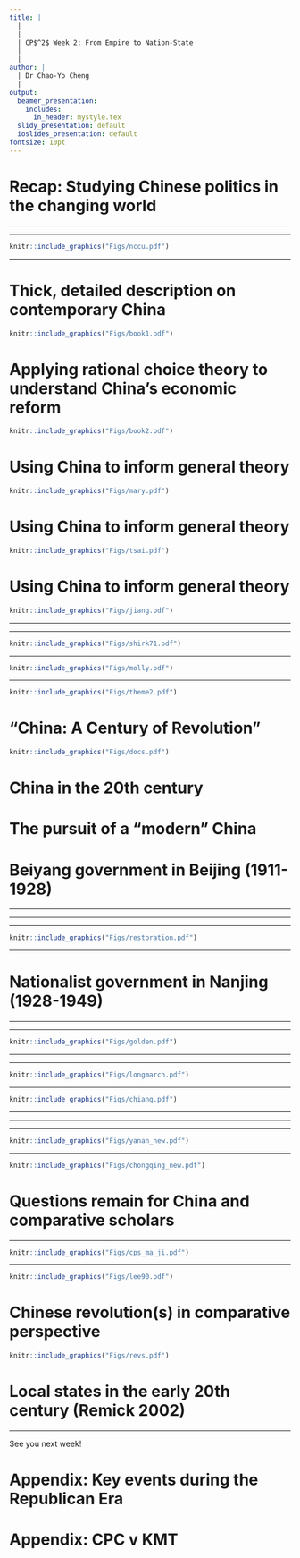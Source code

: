 ```yaml
---
title: |
  | 
  |
  | CP$^2$ Week 2: From Empire to Nation-State
  |
  |
author: |
  | Dr Chao-Yo Cheng
  |
output:
  beamer_presentation:
    includes:
      in_header: mystyle.tex
  slidy_presentation: default
  ioslides_presentation: default
fontsize: 10pt
---
```


# Recap: Studying Chinese politics in the changing world

\begin{itemize}
  \item From intelligence services to academic research
  \vspace{0.5cm}
  \item From area studies to comparative politics
  \vspace{0.5cm}
  \item From qualitative description to data-intensive inference
\end{itemize}

---

\begin{itemize}
  \item \textbf{From intelligence services to new geopolitcal tension}
  \vspace{0.1cm}
  \begin{itemize}
    \item China studies $\neq$ Sinology; emerging as a subject area after the WWII and gain its prominence during the Cold War
    \item "Echo chambers" in the making -- the changing geopolitical landscape in the past decade may drag China scholars in different countries to focus on different agenda
  \end{itemize}
  \vspace{0.3cm}
  \item From area studies to comparative politics
  \vspace{0.3cm}
  \item From qualitative description to data-intensive inference
\end{itemize}

---

```r
knitr::include_graphics("Figs/nccu.pdf")
```
\vspace{0.3cm}
\begin{center}
\small
Institute of International Relations, National Chengchi University (Taipei)
\end{center}

---

\begin{itemize}
  \item From intelligence services to academic research
  \vspace{0.3cm}
  \item \textbf{From area studies to comparative politics}
  \vspace{0.1cm}
  \begin{itemize}
    \item Earlier generations of China scholars treat China as a distinct subfield within political science
    \item Later on, China scholars begin to borrow or "stretch" concepts and ideas from other subfields to study Chinese politics (Shambaugh 2023)
    \item Starting from the late 2000s, China scholars are about to generate new theoretical insights to general political science (Tsai 2017)
  \end{itemize}
  \vspace{0.3cm}
  \item From qualitative description to data-intensive inference
\end{itemize}

# Thick, detailed description on contemporary China

```r
knitr::include_graphics("Figs/book1.pdf")
```

# Applying rational choice theory to understand China's economic reform

```r
knitr::include_graphics("Figs/book2.pdf")
```

# Using China to inform general theory

```r
knitr::include_graphics("Figs/mary.pdf")
```

# Using China to inform general theory

```r
knitr::include_graphics("Figs/tsai.pdf")
```

# Using China to inform general theory

```r
knitr::include_graphics("Figs/jiang.pdf")
```

---

\begin{itemize}
  \item From intelligence services to academic research
  \vspace{0.3cm}
  \item From area studies to comparative politics
  \vspace{0.3cm}
  \item \textbf{From qualitative description to data-intensive inference}
  \vspace{0.1cm}
  \begin{itemize}
    \item Before the diplomatic reconciliation between PRC and USA (1971-1978), scholars have to rely on limited, parrial and often biased qualitative evidence (archives and interviews)
    \item After Reform and Opening, in the 1980s more engaging field research is likely (ethnography and case studies)
    \item The mid-1990s saw the quantitative turn, using surveys (e.g., CGSS), econometric analysis of admin data (e.g., CER) and computational (e.g., King et al 2013)
  \end{itemize}
\end{itemize}

---

```r
knitr::include_graphics("Figs/shirk71.pdf")
```
\vspace{0.1cm}
\begin{center}
\footnotesize
Susan Shirk (UCSD) with Zhou Enlai in July 1971, on a visit to China with "the Committee of Concerned Asian Scholars"
\end{center}

---

```r
knitr::include_graphics("Figs/molly.pdf")
```

---


\begin{center}
\textbf{Week 2: Empire to Nation-State}
\end{center}
\vspace{0.3cm}
```r
knitr::include_graphics("Figs/theme2.pdf")
```
\begin{center}
\tiny
\url{https://storystudio.tw/article/gushi/the-forbidden-garden}
\end{center}

# "China: A Century of Revolution"

```r
knitr::include_graphics("Figs/docs.pdf")
```

# China in the 20th century

\begin{itemize}
  \item Republican China (1911-1949)
  \vspace{0.2cm}
  \begin{itemize}
    \item 1911-1928: Beiyang Government
    \item 1928-1949: Nationalist/KMT Government 
  \end{itemize}
  \vspace{0.4cm}
  \item Communist China (1949 and afterwards)
  \vspace{0.2cm}
  \begin{itemize}
    \item 1950s: Land reform and the Great Leap Forward (大跃进)
    \item 1960s: Return of Mao Zedong and the outbreak of the Cultural Revolution (文化大革命)
    \item 1970s: Power transition and "Reform and Opening" (改革开放)
    \item 1980s: Experiment with market economy, intra-party split and Tiananmen
    \item 1990s: Consolidated market reform and institutionalized political succession
  \end{itemize}
\end{itemize}

# The pursuit of a "modern" China

\begin{itemize}
  \item Question: How do we define "modernity?"
  \pause
  \vspace{0.3cm}
  \item "Modernization" is a multi-dimensional concept
  \vspace{0.1cm}
  \begin{itemize}
    \item Political modernization: Transforming the empire to a nation-state with well-established centralized state apparatus and a shared national identity
    \item Social modernization: Filling the moral vacuum with new ideas (e.g., science, democracy and vernacular language and writing) while criticizing Confucianism
    \item Economic modernization: Industrial infrastructure and production; much of this has do with security threats
  \end{itemize}
  \vspace{0.3cm}
  \item Today's discussion will focus on the first two
\end{itemize}

# Beiyang government in Beijing (1911-1928)

\begin{itemize}
  \item A weak central government that could not command
  \vspace{1cm}
  \item KMT worked with the Communist International in Moscow and yet faced internal power struggle
  \vspace{1cm}
  \item The "CPC-KMT" United Front collapsed and led to the first Chinese Civil War
\end{itemize}

---

\begin{itemize}
\small
  \item A weak central government that could not command
  \vspace{0.1cm}
  \begin{itemize}
    \item \textbf{Sun Yat-sen} (孙中山) and KMT failed to control the central government in the 1911 Wuchang Uprising (武昌起义), the new ROC government was a fraigle alliance between KMT and \textbf{Yuan Shi-kai} (袁世凯, the leader of Beiyang Army)
    \item Yuan managed to become the President in 1912, but the Beiyang government in Beijing remained weak, as powerful \textbf{warlords} across the country dominated in their respective jurisdictions
    \item Active social/student movements against warlords and "Imperialism" (e.g., the May-Fourth Movement in 1919)
  \end{itemize}
  \vspace{0.4cm}
  \item Sun worked with the Communist International in Moscow and yet faced internal power struggle
  \vspace{0.4cm}
  \item The "CPC-KMT" United Front collapsed and led to the first Chinese Civil War
\end{itemize}

---

\begin{itemize}
\small
  \item A weak central government that could not command
  \vspace{0.4cm}
  \item KMT chose to work with the Communist International in Moscow and yet faced internal power struggle
  \vspace{0.1cm}
  \begin{itemize}
    \item Sun sought to work with warloards in Southern China and recreated KMT with the help from the former Soviet Russia/Union in 1919
    \item With the alliance between KMT and the \textbf{Communist International}, KMT decided to form a "United Front" with the \textbf{Communist Party of China} (CPC), which was established in Shanghai, in 1921
    \item Sun passed away suddenly in 1925, and the KMT was dragged into power struggle as it was unclear who should lead
    \item \textbf{Chiang Kai-shek} managed to control the KMT and started the \textbf{Northern Expedition} (北伐) to unite the whole China in 1926
  \end{itemize}
  \vspace{0.4cm}
  \item The "CPC-KMT" United Front collapsed and led to the first Chinese Civil War
\end{itemize}

---

\vspace{0.3cm}
```r
knitr::include_graphics("Figs/restoration.pdf")
```
\vspace{0.1cm}
\begin{center}
\footnotesize
Yuan announced the establishment of the "Hongxian Monarchy" between 1915-16
\end{center}

---

\begin{itemize}
\small
  \item A weak central government that could not command
  \vspace{0.4cm}
  \item KMT chose to work with the Communist International in Moscow and yet faced internal power struggle
  \vspace{0.4cm}
  \item The "CPC-KMT" United Front collapsed and led to the first Chinese Civil War
  \vspace{0.1cm}
  \begin{itemize}
    \item As the KMT inner-circle became fragmented and divided between Chiang and others, CPC became the target of political purges
    \item The exact reason and process remain somewhat debated, but in 1927 Chiang launched the \textbf{"412 Incident"} in Shanghai -- many CPC members were arrested and executed
    \item The CPC rebuilt their power base in the countryside, adopted guerrilla warfare, and formed the first Chinese Soviet government in {Jiangxi, Jiangsi}
    \item Chiang managed to control the entire China in 1928, at least nominally, and set the capital in {Nanjing}
  \end{itemize}
\end{itemize}

# Nationalist government in Nanjing (1928-1949)

\begin{itemize}
  \item State building and socio-economic recovery
  \vspace{1cm}
  \item First Chinese Civil War and the rise of Mao within CPC
  \vspace{1cm}
  \item Anti-Japanese War and Chiang's downfall in 1949
\end{itemize}

---

\begin{itemize}
  \item State building and socio-economic recovery
  \vspace{0.1cm}
  \begin{itemize}
    \item The decade before 1937 was often known as the \textbf{Nanjing Decade} or \textbf{Golden Decade}, during which China saw remarkable economic and market growth (and industrialization)
    \item The KMT govt under Chiang introduced the \textbf{New Life Movement} while strenthening the system of taxation and civil services through the Examination Yuan and the self-government movement (see Julia Strauss's work)
  \end{itemize}
  \vspace{0.6cm}
  \item First Chinese Civil War (1927-1936) and the rise of Mao within CPC
  \vspace{0.6cm}
  \item Anti-Japanese War and Chiang's downfall in 1949
\end{itemize}

---

\vspace{0.3cm}
```r
knitr::include_graphics("Figs/golden.pdf")
```

---

\begin{itemize}
  \item State building and socioeconomic recovery
  \vspace{0.6cm}
  \item First Chinese Civil War (1927-1936) and the rise of Mao within CPC
  \vspace{0.1cm}
  \begin{itemize}
    \item Chiang's purges forced CPC to "flee" to the countryside and triggered an internal debate
    \item During the \textbf{Long March} (长征, 1934-1935), Mao managed to gain the leadership within the Party in in the Zunyi Conference (遵义会议) and mobilized a series of political movements to secure his power once the Party reached Yan'an
    \item The \textbf{Xi'an Incident} (西安事变) in 1936 forced Chiang to declare another "CPC-KMT" United Front
    \item During the Anti-Japnese War, the CPC continued to grow its base, largely in Northern parts of the country 
  \end{itemize}
  \vspace{0.6cm}
  \item Anti-Japanese War and Chiang's downfall in 1949
\end{itemize}

---

\vspace{0.3cm}
```r
knitr::include_graphics("Figs/longmarch.pdf")
```

---

\vspace{0.3cm}
```r
knitr::include_graphics("Figs/chiang.pdf")
```
\vspace{0.1cm}
\begin{center}
\footnotesize
Chiang delivered a speech 
\end{center}

---

\begin{itemize}
  \item State building and socioeconomic recovery
  \vspace{0.6cm}
  \item First Chinese Civil War (1927-1936) and the rise of Mao within CPC
  \vspace{0.6cm}
  \item Anti-Japanese War and Chiang's downfall in 1949
  \vspace{0.1cm}
  \begin{itemize}
    \item The conflict between CPC and KMT resumed quickly after the WWII ended in 1945
    \item The \textbf{Chongqing Negotiations} (with the involvement of the US) between Mao and Chiang failed 
    \item CPC won the Second Chinese Civil War (1946-1950) and established the PRC while Chiang relocated the KMT government to Taiwan in 1949
  \end{itemize}
\end{itemize}

---

\begin{itemize}
  \item State building and socio-economic rebuilding
  \vspace{0.6cm}
  \item First Chinese Civil War (1927-1936) and the rise of Mao within CPC
  \vspace{0.6cm}
  \item Anti-Japanese War and Chiang's downfall in 1949
  \vspace{0.1cm}
  \begin{itemize}
    \item The conflict between CPC and KMT was resumed quickly after the WWII ended in 1945
    \item The Chongqing Negotiations (with the involvement of the US) between Mao and Chiang failed 
    \item CPC won the Second Chinese Civil War (1946-1950) and established the PRC while Chiang relocated the KMT government to Taiwan in 1949
  \end{itemize}
\end{itemize}

---

\vspace{0.3cm}
```r
knitr::include_graphics("Figs/yanan_new.pdf")
```
\vspace{0.1cm}
\begin{center}
\footnotesize
Mao and Zhou with others in Yan'an
\end{center}

---

\vspace{0.3cm}
```r
knitr::include_graphics("Figs/chongqing_new.pdf")
```
\vspace{0.1cm}
\begin{center}
\footnotesize
Chiang and Mao at Chongqing Negotiations
\end{center}

# Questions remain for China and comparative scholars

\begin{itemize}
\small
  \item For China scholars
  \vspace{0.1cm}
  \begin{itemize}
    \item What explains CPC's victory? Is it "predictable" or "expected?" Lieberthal (1995): The GMD's defeat was the result of its separation from its political and economic base
    \item Much of the long-term impact remains to be explored (e.g., Elizabeth Perry)
    \item Information needed to study the early 20th century of China is all over the place, and many informants may no longer be around
  \end{itemize}
  \vspace{0.3cm}
  \item For comparativist
  \vspace{0.1cm}
  \begin{itemize}
    \item Causes, results and implications for long-term political development (Moore 1966; Skocpol 1979; Way and Levitsky 2022)
    \item Political elites and leadership "style" (e.g., compared with the former Soviet Russia/Union)
    \item Revolutionary party v ruling party (Harding 1981; Lee 1990)
  \end{itemize}  
\end{itemize}

---

```r
knitr::include_graphics("Figs/cps_ma_ji.pdf")
```

---

\vspace{0.3cm}
```r
knitr::include_graphics("Figs/lee90.pdf")
```
\vspace{0.2cm}
\begin{center}
\scriptsize
\url{http://ark.cdlib.org/ark:/13030/ft9n39p3pc/}
\end{center}

# Chinese revolution(s) in comparative perspective

```r
knitr::include_graphics("Figs/revs.pdf")
```

# Local states in the early 20th century (Remick 2002)

\begin{itemize}
  \item Key idea(s): The behavior and capacity of local states vary significantly in China, as these two are shaped by central policy and local social contexts (history, limitations and ideology)
  \vspace{0.3cm}
  \item Some questions to consider:
  \vspace{0.1cm}
  \begin{itemize}
    \item What is a state and state "capacity?" How did Remick define it? Why is state-building an important question? Why did she and many scholars choose to focus on taxation and public finance?
    \item Why do we need to look central and local state-building as two distinctive and yet interrelated processes?
    \item She mentioned a couple of countries to put her argument in a comparative perspective. Why? Does it make sense to you? Any other cases you can think of?
  \end{itemize}
\end{itemize}

---

\vspace{1cm}
See you next week!

# Appendix: Key events during the Republican Era 

\begin{itemize}
  \item Beiyang period
  \vspace{0.1cm}
  \begin{itemize}
    \item 1919: May-Fourth Movement (五四运动) and the recreation of new KMT
    \item 1926-1928: North Expedition (北伐)
  \end{itemize}
  \vspace{0.3cm}
  \item Republican period
  \begin{itemize}
    \item 1927-1936: 1st CPC-KMT Civil War (一次国共内战)
    \item 1934-1935: Long March (长征) and Zunyi Conference (遵义会议)
    \item 1937-1945: Anti-Japanese War (抗日战争)
    \item 1942-1945: Rectification Movement (整风运动)
    \item 1945-1949: 2nd CPC-KMT Civil War (二次国共内战)
  \end{itemize}
\end{itemize}

# Appendix: CPC v KMT

\begin{itemize}
  \item KMT: Started as a revolutionary party rallying around Sun Ya-sen, and yet fraught with corruption and internal fragmentation
  \vspace{1cm}
  \item CPC: Started as an urban party with the (selective) support from the Communist International; relationship with GMD falling out and had to change and survive
\end{itemize}